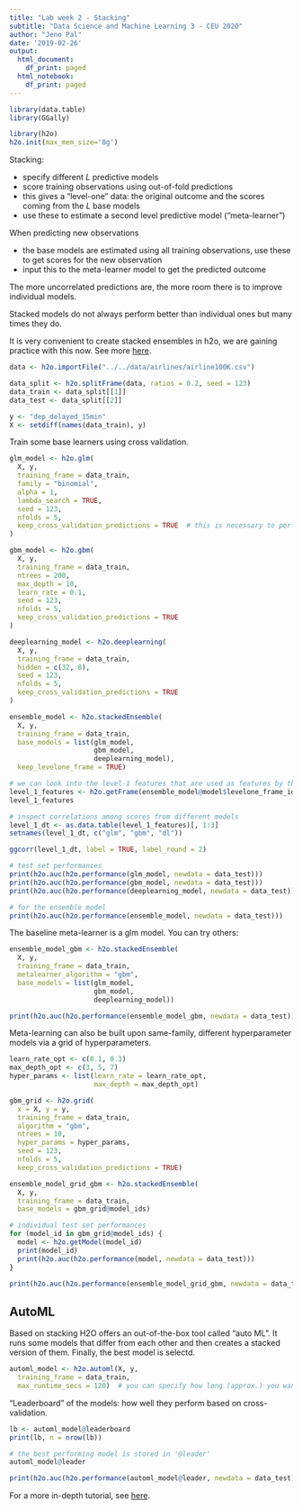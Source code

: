 ```yaml
---
title: "Lab week 2 - Stacking"
subtitle: "Data Science and Machine Learning 3 - CEU 2020"
author: "Jeno Pal"
date: '2019-02-26'
output:
  html_document:
    df_print: paged
  html_notebook:
    df_print: paged
---
```


```r
library(data.table)
library(GGally)

library(h2o)
h2o.init(max_mem_size='8g')
```


Stacking:

* specify different $L$ predictive models
* score training observations using out-of-fold predictions
* this gives a "level-one" data: the original outcome and the scores
coming from the $L$ base models
* use these to estimate a second level predictive model ("meta-learner")

When predicting new observations

  * the base models are estimated using all training observations, use these
  to get scores for the new observation
  * input this to the meta-learner model to get the predicted outcome

The more uncorrelated predictions are, the more room there is to
improve individual models.

Stacked models do not always perform better than individual ones but
many times they do.

It is very convenient to create stacked ensembles in h2o, we are
gaining practice with this now. See more [here](http://docs.h2o.ai/h2o/latest-stable/h2o-docs/data-science/stacked-ensembles.html).


```r
data <- h2o.importFile("../../data/airlines/airline100K.csv")

data_split <- h2o.splitFrame(data, ratios = 0.2, seed = 123)
data_train <- data_split[[1]]
data_test <- data_split[[2]]

y <- "dep_delayed_15min"
X <- setdiff(names(data_train), y)
```

Train some base learners using cross validation.

```r
glm_model <- h2o.glm(
  X, y,
  training_frame = data_train,
  family = "binomial",
  alpha = 1, 
  lambda_search = TRUE,
  seed = 123,
  nfolds = 5, 
  keep_cross_validation_predictions = TRUE  # this is necessary to perform later stacking
)
```

```r
gbm_model <- h2o.gbm(
  X, y,
  training_frame = data_train,
  ntrees = 200, 
  max_depth = 10, 
  learn_rate = 0.1, 
  seed = 123,
  nfolds = 5, 
  keep_cross_validation_predictions = TRUE
)
```
```r
deeplearning_model <- h2o.deeplearning(
  X, y,
  training_frame = data_train,
  hidden = c(32, 8),
  seed = 123,
  nfolds = 5, 
  keep_cross_validation_predictions = TRUE
)
```

```r
ensemble_model <- h2o.stackedEnsemble(
  X, y,
  training_frame = data_train,
  base_models = list(glm_model, 
                     gbm_model,
                     deeplearning_model),
  keep_levelone_frame = TRUE)
```

```r
# we can look into the level-1 features that are used as features by the meta learner
level_1_features <- h2o.getFrame(ensemble_model@model$levelone_frame_id$name)
level_1_features
```

```r
# inspect correlations among scores from different models
level_1_dt <- as.data.table(level_1_features)[, 1:3]
setnames(level_1_dt, c("glm", "gbm", "dl"))

ggcorr(level_1_dt, label = TRUE, label_round = 2)
```


```r
# test set performances
print(h2o.auc(h2o.performance(glm_model, newdata = data_test)))
print(h2o.auc(h2o.performance(gbm_model, newdata = data_test)))
print(h2o.auc(h2o.performance(deeplearning_model, newdata = data_test)))
```

```r
# for the ensemble model
print(h2o.auc(h2o.performance(ensemble_model, newdata = data_test)))
```

The baseline meta-learner is a glm model. You can try others:
```r
ensemble_model_gbm <- h2o.stackedEnsemble(
  X, y,
  training_frame = data_train,
  metalearner_algorithm = "gbm",
  base_models = list(glm_model, 
                     gbm_model,
                     deeplearning_model))
```

```r
print(h2o.auc(h2o.performance(ensemble_model_gbm, newdata = data_test)))
```

Meta-learning can also be built upon same-family, different
hyperparameter models via a grid of hyperparameters.

```r
learn_rate_opt <- c(0.1, 0.3)
max_depth_opt <- c(3, 5, 7)
hyper_params <- list(learn_rate = learn_rate_opt,
                     max_depth = max_depth_opt)

gbm_grid <- h2o.grid(
  x = X, y = y,
  training_frame = data_train,
  algorithm = "gbm",
  ntrees = 10,
  hyper_params = hyper_params,
  seed = 123,
  nfolds = 5, 
  keep_cross_validation_predictions = TRUE)
```

```r
ensemble_model_grid_gbm <- h2o.stackedEnsemble(
  X, y,
  training_frame = data_train,
  base_models = gbm_grid@model_ids)
```
```r
# individual test set performances
for (model_id in gbm_grid@model_ids) {
  model <- h2o.getModel(model_id)
  print(model_id)
  print(h2o.auc(h2o.performance(model, newdata = data_test)))
}
```

```r
print(h2o.auc(h2o.performance(ensemble_model_grid_gbm, newdata = data_test)))
```

## AutoML

Based on stacking H2O offers an out-of-the-box tool called "auto ML". It runs some
models that differ from each other and then creates a stacked version of them. Finally,
the best model is selectd.
```r
automl_model <- h2o.automl(X, y,
  training_frame = data_train,
  max_runtime_secs = 120)  # you can specify how long (approx.) you want the estimation to run
```

"Leaderboard" of the models: how well they perform based on cross-validation.
```r
lb <- automl_model@leaderboard
print(lb, n = nrow(lb))
```

```r
# the best performing model is stored in '@leader'
automl_model@leader
```

```r
print(h2o.auc(h2o.performance(automl_model@leader, newdata = data_test)))
```

For a more in-depth tutorial, see [here](https://github.com/h2oai/h2o-tutorials/tree/master/h2o-world-2017/automl).
